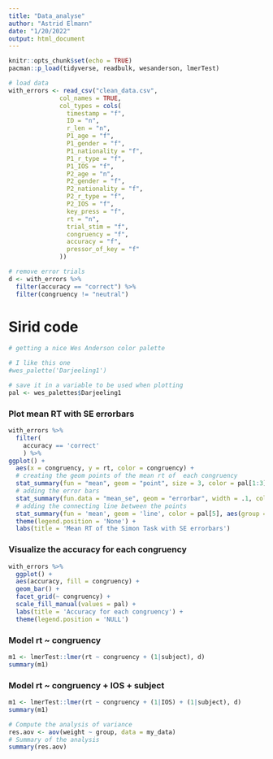```yaml
---
title: "Data_analyse"
author: "Astrid Elmann"
date: "1/20/2022"
output: html_document
---
```


```r
knitr::opts_chunk$set(echo = TRUE)
pacman::p_load(tidyverse, readbulk, wesanderson, lmerTest)
```

```r
# load data
with_errors <- read_csv("clean_data.csv",
              col_names = TRUE,
              col_types = cols(
                timestamp = "f", 
                ID = "n", 
                r_len = "n",
                P1_age = "f",
                P1_gender = "f",
                P1_nationality = "f",
                P1_r_type = "f",
                P1_IOS = "f", 
                P2_age = "n", 
                P2_gender = "f",
                P2_nationality = "f",
                P2_r_type = "f",
                P2_IOS = "f", 
                key_press = "f",
                rt = "n",
                trial_stim = "f",
                congruency = "f",
                accuracy = "f",
                pressor_of_key = "f"
              ))

```

```r
# remove error trials
d <- with_errors %>% 
  filter(accuracy == "correct") %>% 
  filter(congruency != "neutral")
```

# Sirid code
```r
# getting a nice Wes Anderson color palette

# I like this one
#wes_palette('Darjeeling1')

# save it in a variable to be used when plotting
pal <- wes_palettes$Darjeeling1
```

### Plot mean RT with SE errorbars
```r
with_errors %>% 
  filter(
    accuracy == 'correct'
    ) %>% 
ggplot() + 
  aes(x = congruency, y = rt, color = congruency) +
  # creating the geom points of the mean rt of  each congruency
  stat_summary(fun = "mean", geom = "point", size = 3, color = pal[1:3]) +
  # adding the error bars
  stat_summary(fun.data = "mean_se", geom = "errorbar", width = .1, color = pal[1:3]) +
  # adding the connecting line between the points 
  stat_summary(fun = 'mean', geom = 'line', color = pal[5], aes(group = 1)) +
  theme(legend.position = 'None') +
  labs(title = 'Mean RT of the Simon Task with SE errorbars')
```

### Visualize the accuracy for each congruency
```r
with_errors %>% 
  ggplot() +
  aes(accuracy, fill = congruency) + 
  geom_bar() + 
  facet_grid(~ congruency) +
  scale_fill_manual(values = pal) +
  labs(title = 'Accuracy for each congruency') + 
  theme(legend.position = 'NULL')
```


### Model rt ~ congruency 
```r
m1 <- lmerTest::lmer(rt ~ congruency + (1|subject), d)
summary(m1)
```

### Model rt ~ congruency + IOS + subject
```r
m1 <- lmerTest::lmer(rt ~ congruency + (1|IOS) + (1|subject), d)
summary(m1)
```

```r
# Compute the analysis of variance
res.aov <- aov(weight ~ group, data = my_data)
# Summary of the analysis
summary(res.aov)
```


